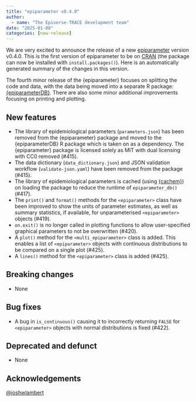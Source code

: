 ```yaml
---
title: "epiparameter v0.4.0"
author:
  - name: "The Epiverse-TRACE development team"
date: "2025-01-08"
categories: [new-release]
---
```


We are very excited to announce the release of a new [epiparameter](https://epiverse-trace.github.io/epiparameter) version v0.4.0. This is the first version of epiparameter to be on [CRAN](https://cran.r-project.org/package=epiparameter) (the package can now be installed with `install.packages()`).
Here is an automatically generated summary of the changes in this version.

The fourth minor release of the {epiparameter} focuses on splitting the code and data, with the data being moved into a separate R package: [{epiparameterDB}](https://CRAN.R-project.org/package=epiparameterDB). There are also some minor additional improvements focusing on printing and plotting.

## New features

* The library of epidemiological parameters (`parameters.json`) has been removed from the {epiparameter} package and moved to the {epiparameterDB} R package which is taken on as a dependency. The {epiparameter} package is licensed solely as MIT with dual licensing with CC0 removed (#415).
* The data dictionary (`data_dictionary.json`) and JSON validation workflow (`validate-json.yaml`) have been removed from the package (#415).
* The library of epidemiological parameters is cached (using [{cachem}](https://CRAN.R-project.org/package=cachem)) on loading the package to reduce the runtime of `epiparameter_db()` (#417).
* The `print()` and `format()` methods for the `<epiparameter>` class have been improved to show the units of parameter estimates, as well as summary statistics, if available, for unparameterised `<epiparameter>` objects (#419).
* `on.exit()` is no longer called in plotting functions to allow user-specified graphical parameters to not be overwritten (#420).
* A `plot()` method for the `<multi_epiparameter>` class is added. This enables a list of `<epiparameter>` objects with continuous distributions to be compared on a single plot (#425).
* A `lines()` method for the `<epiparameter>` class is added (#425).

## Breaking changes

* None

## Bug fixes

* A bug in `is_continuous()` causing it to incorrectly returning `FALSE` for `<epiparameter>` objects with normal distributions is fixed (#422).

## Deprecated and defunct

* None

## Acknowledgements

[&#x0040;joshwlambert](https://github.com/joshwlambert)
